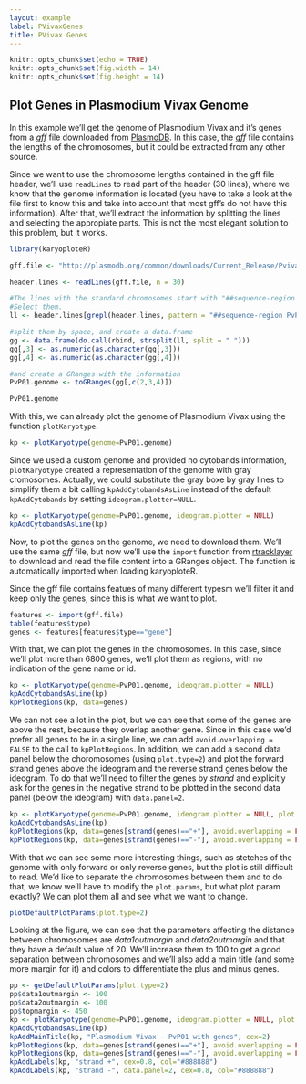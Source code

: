 ```yaml
---
layout: example
label: PVivaxGenes
title: PVivax Genes
---
```



```r
knitr::opts_chunk$set(echo = TRUE)
knitr::opts_chunk$set(fig.width = 14)
knitr::opts_chunk$set(fig.height = 14)

```

## Plot Genes in Plasmodium Vivax Genome

In this example we'll get the genome of Plasmodium Vivax and it's genes from 
a _gff_ file downloaded from [PlasmoDB](http://plasmodb.org). In this case,
the _gff_ file contains the lengths of the chromosomes, but it could be
extracted from any other source.

Since we want to use the chromosome lengths contained in the gff file header, 
we'll use `readLines` to read part of the header (30 lines), where we 
know that the genome information is located (you have to take a look at the file
first to know this and take into account that most gff's do not have this 
information). After that, we'll extract the information by splitting the lines
and selecting the appropiate parts. This is not the most elegant solution to 
this problem, but it works.


```r
library(karyoploteR)

gff.file <- "http://plasmodb.org/common/downloads/Current_Release/PvivaxP01/gff/data/PlasmoDB-33_PvivaxP01.gff"

header.lines <- readLines(gff.file, n = 30)

#The lines with the standard chromosomes start with "##sequence-region PvP01".
#Select them.
ll <- header.lines[grepl(header.lines, pattern = "##sequence-region PvP01")]

#split them by space, and create a data.frame
gg <- data.frame(do.call(rbind, strsplit(ll, split = " ")))
gg[,3] <- as.numeric(as.character(gg[,3]))
gg[,4] <- as.numeric(as.character(gg[,4]))

#and create a GRanges with the information
PvP01.genome <- toGRanges(gg[,c(2,3,4)])

PvP01.genome

```

With this, we can already plot the genome of Plasmodium Vivax using the function
`plotKaryotype`.

```r
kp <- plotKaryotype(genome=PvP01.genome)
```

Since we used a custom genome and provided no cytobands information, 
`plotKaryotype` created a representation of the genome with gray cromosomes. 
Actually, we could substitute the gray boxe by gray lines to simplify them a bit
calling `kpAddCytobandsAsLine` instead of the default `kpAddCytobands` by setting
`ideogram.plotter=NULL`.


```r
kp <- plotKaryotype(genome=PvP01.genome, ideogram.plotter = NULL)
kpAddCytobandsAsLine(kp)
```

Now, to plot the genes on the genome, we need to download them. We'll use the 
same _gff_ file, but now we'll use the `import` function from 
[rtracklayer](http://bioconductor.org/packages/rtracklayer/) to download and 
read the file content into a GRanges object. The function is automatically 
imported when loading karyoploteR. 

Since the gff file contains featues of many different typesm we'll filter it and
keep only the genes, since this is what we want to plot.


```r
features <- import(gff.file)
table(features$type)
genes <- features[features$type=="gene"]
```

With that, we can plot the genes in the chromosomes. In this case, since we'll 
plot more than 6800 genes, we'll plot them as regions, with no indication of the
gene name or id.

```r
kp <- plotKaryotype(genome=PvP01.genome, ideogram.plotter = NULL)
kpAddCytobandsAsLine(kp)
kpPlotRegions(kp, data=genes)
```

We can not see a lot in the plot, but we can see that some of the genes are 
above the rest, because they overlap another gene. Since in this case we'd prefer
all genes to be in a single line, we can add `avoid.overlapping = FALSE` to
the call to `kpPlotRegions`. In addition, we can add a second data panel below
the choromosomes (using `plot.type=2`) and plot the forward strand genes above 
the ideogram and the reverse strand genes below the ideogram. To do that we'll 
need to filter the genes by _strand_ and explicitly ask for the genes in the 
negative strand to be plotted in the second data panel (below the ideogram) 
with `data.panel=2`.

```r
kp <- plotKaryotype(genome=PvP01.genome, ideogram.plotter = NULL, plot.type=2)
kpAddCytobandsAsLine(kp)
kpPlotRegions(kp, data=genes[strand(genes)=="+"], avoid.overlapping = FALSE)
kpPlotRegions(kp, data=genes[strand(genes)=="-"], avoid.overlapping = FALSE, data.panel=2)
```

With that we can see some more interesting things, such as stetches of the
genome with only forward or only reverse genes, but the plot is still difficult 
to read. We'd like to separate the chromosomes between them and to do that, we 
know we'll have to modify the `plot.params`, but what plot param exactly? 
We can plot them all and see what we want to change.

```r
plotDefaultPlotParams(plot.type=2)
```

Looking at the figure, we can see that the parameters affecting the distance 
between chromosomes are _data1outmargin_ and _data2outmargin_ and that they have
a default value of 20. We'll increase them to 100 to get a good separation 
between chromosomes and we'll also add a main title (and some more margin for it)
and colors to differentiate the plus and minus genes.

```r
pp <- getDefaultPlotParams(plot.type=2)
pp$data1outmargin <- 100
pp$data2outmargin <- 100
pp$topmargin <- 450
kp <- plotKaryotype(genome=PvP01.genome, ideogram.plotter = NULL, plot.type=2, plot.params = pp)
kpAddCytobandsAsLine(kp)
kpAddMainTitle(kp, "Plasmodium Vivax - PvP01 with genes", cex=2)
kpPlotRegions(kp, data=genes[strand(genes)=="+"], avoid.overlapping = FALSE, col="deepskyblue")
kpPlotRegions(kp, data=genes[strand(genes)=="-"], avoid.overlapping = FALSE, col="gold", data.panel=2)
kpAddLabels(kp, "strand +", cex=0.8, col="#888888") 
kpAddLabels(kp, "strand -", data.panel=2, cex=0.8, col="#888888")
```
